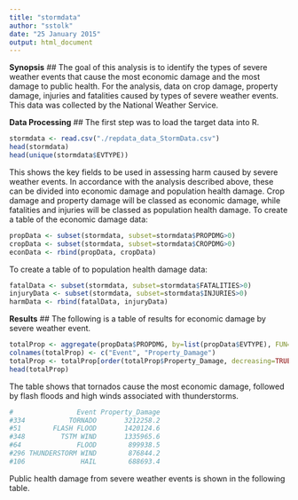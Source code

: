 ```yaml
---
title: "stormdata"
author: "sstolk"
date: "25 January 2015"
output: html_document
---
```

**Synopsis**
##
The goal of this analysis is to identify the types of severe weather events that cause the most economic damage and the most damage to public health. For the analysis, data on crop damage, property damage, injuries and fatalities caused by types of severe weather events. This data was collected by the National Weather Service.

**Data Processing**
##
The first step was to load the target data into R. 
```r
stormdata <- read.csv("./repdata_data_StormData.csv")
head(stormdata)
head(unique(stormdata$EVTYPE))
```
This shows the key fields to be used in assessing harm caused by severe weather events. In accordance with the analysis described above, these can be divided into economic damage and population health damage. Crop damage and property damage will be classed as economic damage, while fatalities and injuries will be classed as population health damage. 
To create a table of the economic damage data:
```r
propData <- subset(stormdata, subset=stormdata$PROPDMG>0)
cropData <- subset(stormdata, subset=stormdata$CROPDMG>0)
econData <- rbind(propData, cropData)
```
To create a table of to population health damage data:
```r
fatalData <- subset(stormdata, subset=stormdata$FATALITIES>0)
injuryData <- subset(stormdata, subset=stormdata$INJURIES>0)
harmData <- rbind(fatalData, injuryData)
```

**Results**
##
The following is a table of results for economic damage by severe weather event.
```r
totalProp <- aggregate(propData$PROPDMG, by=list(propData$EVTYPE), FUN=sum)
colnames(totalProp) <- c("Event", "Property_Damage")
totalProp <- totalProp[order(totalProp$Property_Damage, decreasing=TRUE),]
head(totalProp)
```
The table shows that tornados cause the most economic damage, followed by flash floods and high winds associated with thunderstorms. 
```r
#                Event Property_Damage
#334           TORNADO       3212258.2
#51        FLASH FLOOD       1420124.6
#348         TSTM WIND       1335965.6
#64              FLOOD        899938.5
#296 THUNDERSTORM WIND        876844.2
#106              HAIL        688693.4
```

Public health damage from severe weather events is shown in the following table. 


